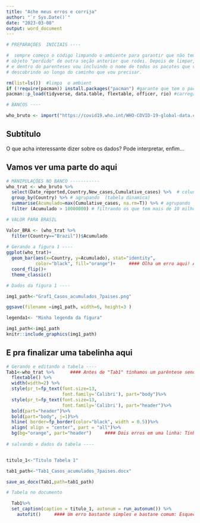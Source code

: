 ---
title: "Ache meus erros e corrija"
author: "`r Sys.Date()`"
date: "2023-03-08"
output: word_document
---


```{r pacotes, include=F }


# PREPARAÇÕES  INICIAIS ----

#  sempre começo o código limpando o ambiente para garantir que não tem nenhum
# objeto "perdido" de outra seção anterior que rodei. Depois de limpar, garanto # que o pacote pacman está instalado (linha 32) e depois chamo a funçao pacman
# e dentro do parenteses vou incluindo o nome de todos os pacotes que vou 
# descobrindo ao longo do caminho que vou precisar.

rm(list=ls())  #limpa  o ambient
if (!require(pacman)) install.packages("pacman") #garante que tem o pacman
pacman::p_load(tidyverse, data.table, flextable, officer, rio) #carrega 4 pacotes
```

```{r bancos, echo=F, message=F, warning=F }

# BANCOS ----

who_bruto <- import("https://covid19.who.int/WHO-COVID-19-global-data.csv")
```

## Subtítulo

O que acha interessante dizer sobre os dados? Pode interpretar, enfim...

## Vamos ver uma parte do aqui


```{r include=F}

# MANIPULAÇÕES NO BANCO -----------
who_trat <- who_bruto %>% 
  select(Date_reported,Country,New_cases,Cumulative_cases) %>%  # colunas q quero
  group_by(Country) %>% # agrupando  (tabela dinamica)
  summarise(Acumulado=max(Cumulative_cases, na.rm=T)) %>% # agrupando  (tabela dinamica)
  filter (Acumulado > 10000000) # filtrando os que tem mais de 10 milhões

# VALOR PARA BRASIL

Valor_BRA <- (who_trat %>% 
  filter(Country=="Brazil"))$Acumulado
  
# Gerando a figura 1 ----
ggplot(who_trat)+
  geom_bar(aes(x=Country, y=Acumulado), stat="identity", 
           color="black", fill="orange")+     #### Olha um erro aqui! A palavra Black deve estar entre aspas, já que não é um objeto e sim um parâmetro do argumento da função.
  coord_flip()+
  theme_classic()

# Dados da figura 1 ----

img1_path<-"Graf1_Casos_acumulados_7paises.png"

ggsave(filename =img1_path, width=6, height=3 )

legenda1<- "Minha legenda da figura"
```

```{r echo=T, fig.cap=legenda1}
img1_path<-img1_path
knitr::include_graphics(img1_path)
```

## E pra finalizar uma tabelinha aqui


```{r tabela1, echo=F, include=F}


# Gerando e editando a tabela ----
Tab1<-who_trat %>%      #### Antes de "Tab1" tínhamos um parêntese sendo aberto sem motivo. Podemos eliminá-lo
  flextable() %>% 
  width(width=2) %>% 
  style(pr_t=fp_text(font.size=13,
                     font.family='Calibri'), part="body")%>%
  style(pr_t=fp_text(font.size=13,
                     font.family='Calibri'), part="header")%>%
  bold(part="header")%>%
  bold(part="body", j=1)%>%
  hline( border=fp_border(color="black", width = 0.5))%>%
  align( align = "center", part = "all")%>%
  bg(bg="orange", part="header")     #### Dois erros em uma linha: Tínhamos um fechamento de parêntese desnecessário e uma aspa que foi aberta mas não foi fechada.
 
# salvando e dados da tabela ----


titulo_1<-"Titulo Tabela 1"

tab1_path<-"Tab1_Casos_acumulados_7paises.docx"

save_as_docx(Tab1,path=tab1_path)


```

```{r echo=F}
# Tabela no documento 

  Tab1%>% 
  set_caption(caption = titulo_1, autonum = run_autonum()) %>%
    autofit()     #### Um erro bastante simples e bastane comum: Esquecer de fechar o parêntese. Todo parentese e aspa que abrimos, precisamos lembrar de fechar!

```
